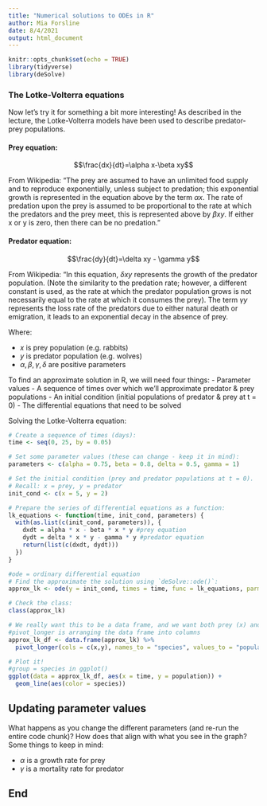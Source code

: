 ```yaml
---
title: "Numerical solutions to ODEs in R"
author: Mia Forsline
date: 8/4/2021 
output: html_document
---
```


```r
knitr::opts_chunk$set(echo = TRUE)
library(tidyverse)
library(deSolve)
```

### The Lotke-Volterra equations

Now let's try it for something a bit more interesting! As described in the lecture, the Lotke-Volterra models have been used to describe predator-prey populations. 

#### Prey equation: 

$$\frac{dx}{dt}=\alpha x-\beta xy$$

From Wikipedia: "The prey are assumed to have an unlimited food supply and to reproduce exponentially, unless subject to predation; this exponential growth is represented in the equation above by the term $\alpha x$. The rate of predation upon the prey is assumed to be proportional to the rate at which the predators and the prey meet, this is represented above by $\beta xy$. If either x or y is zero, then there can be no predation."

#### Predator equation: 

$$\frac{dy}{dt}=\delta xy - \gamma y$$

From Wikipedia: "In this equation, $\delta xy$ represents the growth of the predator population. (Note the similarity to the predation rate; however, a different constant is used, as the rate at which the predator population grows is not necessarily equal to the rate at which it consumes the prey). The term $\gamma y$ represents the loss rate of the predators due to either natural death or emigration, it leads to an exponential decay in the absence of prey. 

Where: 

- $x$ is prey population (e.g. rabbits)
- $y$ is predator population (e.g. wolves)
- $\alpha, \beta, \gamma, \delta$ are positive parameters

To find an approximate solution in R, we will need four things: 
- Parameter values
- A sequence of times over which we'll approximate predator & prey populations
- An initial condition (initial populations of predator & prey at t = 0)
- The differential equations that need to be solved

Solving the Lotke-Volterra equation: 

```r
# Create a sequence of times (days): 
time <- seq(0, 25, by = 0.05)

# Set some parameter values (these can change - keep it in mind):
parameters <- c(alpha = 0.75, beta = 0.8, delta = 0.5, gamma = 1)

# Set the initial condition (prey and predator populations at t = 0).
# Recall: x = prey, y = predator
init_cond <- c(x = 5, y = 2)

# Prepare the series of differential equations as a function: 
lk_equations <- function(time, init_cond, parameters) {
  with(as.list(c(init_cond, parameters)), {
    dxdt = alpha * x - beta * x * y #prey equation 
    dydt = delta * x * y - gamma * y #predator equation 
    return(list(c(dxdt, dydt)))
  })
}

#ode = ordinary differential equation 
# Find the approximate the solution using `deSolve::ode()`:
approx_lk <- ode(y = init_cond, times = time, func = lk_equations, parms = parameters)

# Check the class: 
class(approx_lk)

# We really want this to be a data frame, and we want both prey (x) and predator (y) to be in the same column -- we'll learn why in EDS 221 (tidy data)
#pivot_longer is arranging the data frame into columns 
approx_lk_df <- data.frame(approx_lk) %>% 
  pivot_longer(cols = c(x,y), names_to = "species", values_to = "population")

# Plot it! 
#group = species in ggplot()
ggplot(data = approx_lk_df, aes(x = time, y = population)) +
  geom_line(aes(color = species))
```

## Updating parameter values

What happens as you change the different parameters (and re-run the entire code chunk)? How does that align with what you see in the graph? Some things to keep in mind: 

- $\alpha$ is a growth rate for prey
- $\gamma$ is a mortality rate for predator

## End
